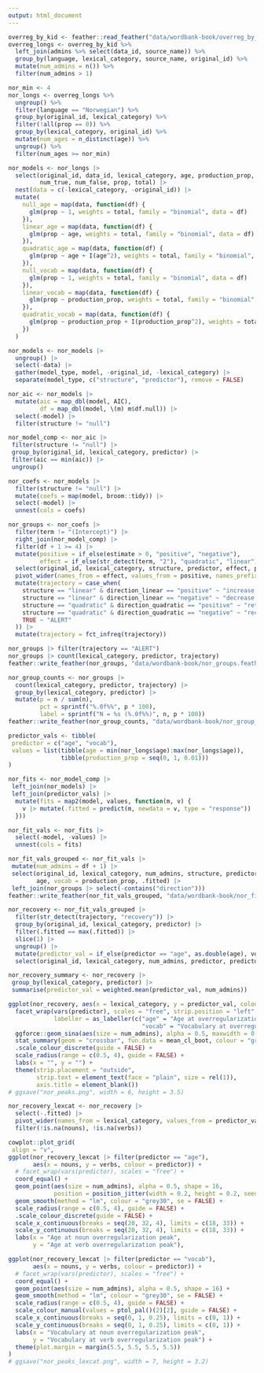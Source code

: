 ```yaml
---
output: html_document
---
```


```r
overreg_by_kid <- feather::read_feather("data/wordbank-book/overreg_by_kid.feather")
overreg_longs <- overreg_by_kid %>%
  left_join(admins %>% select(data_id, source_name)) %>%
  group_by(language, lexical_category, source_name, original_id) %>%
  mutate(num_admins = n()) %>%
  filter(num_admins > 1)

nor_min <- 4
nor_longs <- overreg_longs %>%
  ungroup() %>%
  filter(language == "Norwegian") %>%
  group_by(original_id, lexical_category) %>%
  filter(!all(prop == 0)) %>%
  group_by(lexical_category, original_id) %>%
  mutate(num_ages = n_distinct(age)) %>%
  ungroup() %>%
  filter(num_ages >= nor_min)

nor_models <- nor_longs |>
  select(original_id, data_id, lexical_category, age, production_prop,
         num_true, num_false, prop, total) |>
  nest(data = c(-lexical_category, -original_id)) |>
  mutate(
    null_age = map(data, function(df) {
      glm(prop ~ 1, weights = total, family = "binomial", data = df)
    }),
    linear_age = map(data, function(df) {
      glm(prop ~ age, weights = total, family = "binomial", data = df)
    }),
    quadratic_age = map(data, function(df) {
      glm(prop ~ age + I(age^2), weights = total, family = "binomial", data = df)
    }),
    null_vocab = map(data, function(df) {
      glm(prop ~ 1, weights = total, family = "binomial", data = df)
    }),
    linear_vocab = map(data, function(df) {
      glm(prop ~ production_prop, weights = total, family = "binomial", data = df)
    }),
    quadratic_vocab = map(data, function(df) {
      glm(prop ~ production_prop + I(production_prop^2), weights = total, family = "binomial", data = df)
    })
  )

nor_models <- nor_models |>
  ungroup() |>
  select(-data) |>
  gather(model_type, model, -original_id, -lexical_category) |>
  separate(model_type, c("structure", "predictor"), remove = FALSE)

nor_aic <- nor_models |>
  mutate(aic = map_dbl(model, AIC),
         df = map_dbl(model, \(m) m$df.null)) |>
  select(-model) |>
  filter(structure != "null")

nor_model_comp <- nor_aic |>
 filter(structure != "null") |>
 group_by(original_id, lexical_category, predictor) |>
 filter(aic == min(aic)) |>
 ungroup()

nor_coefs <- nor_models |>
  filter(structure != "null") |>
  mutate(coefs = map(model, broom::tidy)) |>
  select(-model) |>
  unnest(cols = coefs)

nor_groups <- nor_coefs |>
  filter(term != "(Intercept)") |>
  right_join(nor_model_comp) |>
  filter(df + 1 >= 4) |>
  mutate(positive = if_else(estimate > 0, "positive", "negative"),
         effect = if_else(str_detect(term, "2"), "quadratic", "linear")) |>
  select(original_id, lexical_category, structure, predictor, effect, positive) |>
  pivot_wider(names_from = effect, values_from = positive, names_prefix = "direction_") |>
  mutate(trajectory = case_when(
    structure == "linear" & direction_linear == "positive" ~ "increase /",
    structure == "linear" & direction_linear == "negative" ~ "decrease \\",
    structure == "quadratic" & direction_quadratic == "positive" ~ "retreat \\/",
    structure == "quadratic" & direction_quadratic == "negative" ~ "recovery /\\",
    TRUE ~ "ALERT"
  )) |>
  mutate(trajectory = fct_infreq(trajectory))

nor_groups |> filter(trajectory == "ALERT")
nor_groups |> count(lexical_category, predictor, trajectory)
feather::write_feather(nor_groups, "data/wordbank-book/nor_groups.feather")

nor_group_counts <- nor_groups |>
  count(lexical_category, predictor, trajectory) |>
  group_by(lexical_category, predictor) |>
  mutate(p = n / sum(n),
         pct = sprintf("%.0f%%", p * 100),
         label = sprintf("N = %s (%.0f%%)", n, p * 100))
feather::write_feather(nor_group_counts, "data/wordbank-book/nor_group_counts.feather")
```

```r
predictor_vals <- tibble(
 predictor = c("age", "vocab"),
 values = list(tibble(age = min(nor_longs$age):max(nor_longs$age)),
               tibble(production_prop = seq(0, 1, 0.01)))
)

nor_fits <- nor_model_comp |>
 left_join(nor_models) |>
 left_join(predictor_vals) |>
  mutate(fits = map2(model, values, function(m, v) {
    v |> mutate(.fitted = predict(m, newdata = v, type = "response"))
  }))

nor_fit_vals <- nor_fits |>
  select(-model, -values) |>
  unnest(cols = fits)

nor_fit_vals_grouped <- nor_fit_vals |>
 mutate(num_admins = df + 1) |>
 select(original_id, lexical_category, num_admins, structure, predictor,
        age, vocab = production_prop, .fitted) |>
 left_join(nor_groups |> select(-contains("direction")))
feather::write_feather(nor_fit_vals_grouped, "data/wordbank-book/nor_fit_vals_grouped.feather")
```

```r
nor_recovery <- nor_fit_vals_grouped |>
  filter(str_detect(trajectory, "recovery")) |>
  group_by(original_id, lexical_category, predictor) |>
  filter(.fitted == max(.fitted)) |>
  slice(1) |>
  ungroup() |>
  mutate(predictor_val = if_else(predictor == "age", as.double(age), vocab)) |>
  select(original_id, lexical_category, num_admins, predictor, predictor_val, .fitted)

nor_recovery_summary <- nor_recovery |>
 group_by(lexical_category, predictor) |>
 summarise(predictor_val = weighted.mean(predictor_val, num_admins))

ggplot(nor_recovery, aes(x = lexical_category, y = predictor_val, colour = predictor)) +
  facet_wrap(vars(predictor), scales = "free", strip.position = "left",
             labeller = as_labeller(c("age" = "Age at overregularization peak",
                                      "vocab" = "Vocabulary at overregularization peak"))) +
  ggforce::geom_sina(aes(size = num_admins), alpha = 0.5, maxwidth = 0.6, shape = 16) +
  stat_summary(geom = "crossbar", fun.data = mean_cl_boot, colour = "grey30", width = 0.7) +
  .scale_colour_discrete(guide = FALSE) +
  scale_radius(range = c(0.5, 4), guide = FALSE) +
  labs(x = "", y = "") +
  theme(strip.placement = "outside",
        strip.text = element_text(face = "plain", size = rel(1)),
        axis.title = element_blank())
# ggsave("nor_peaks.png", width = 6, height = 3.5)

nor_recovery_lexcat <- nor_recovery |>
  select(-.fitted) |>
  pivot_wider(names_from = lexical_category, values_from = predictor_val) |>
  filter(!is.na(nouns), !is.na(verbs))

cowplot::plot_grid(
 align = "v",
ggplot(nor_recovery_lexcat |> filter(predictor == "age"),
       aes(x = nouns, y = verbs, colour = predictor)) +
  # facet_wrap(vars(predictor), scales = "free") +
  coord_equal() +
  geom_point(aes(size = num_admins), alpha = 0.5, shape = 16,
             position = position_jitter(width = 0.2, height = 0.2, seed = 2002)) +
  geom_smooth(method = "lm", colour = "grey30", se = FALSE) +
  scale_radius(range = c(0.5, 4), guide = FALSE) +
  .scale_colour_discrete(guide = FALSE) +
  scale_x_continuous(breaks = seq(20, 32, 4), limits = c(18, 33)) +
  scale_y_continuous(breaks = seq(20, 32, 4), limits = c(18, 33)) +
  labs(x = "Age at noun overregularization peak",
       y = "Age at verb overregularization peak"),

ggplot(nor_recovery_lexcat |> filter(predictor == "vocab"),
       aes(x = nouns, y = verbs, colour = predictor)) +
  # facet_wrap(vars(predictor), scales = "free") +
  coord_equal() +
  geom_point(aes(size = num_admins), alpha = 0.5, shape = 16) +
  geom_smooth(method = "lm", colour = "grey30", se = FALSE) +
  scale_radius(range = c(0.5, 4), guide = FALSE) +
  scale_colour_manual(values = ptol_pal()(2)[2], guide = FALSE) +
  scale_x_continuous(breaks = seq(0, 1, 0.25), limits = c(0, 1)) +
  scale_y_continuous(breaks = seq(0, 1, 0.25), limits = c(0, 1)) +
  labs(x = "Vocabulary at noun overregularization peak",
       y = "Vocabulary at verb overregularization peak") +
  theme(plot.margin = margin(5.5, 5.5, 5.5, 5.5))
)
# ggsave("nor_peaks_lexcat.png", width = 7, height = 3.2)
```
